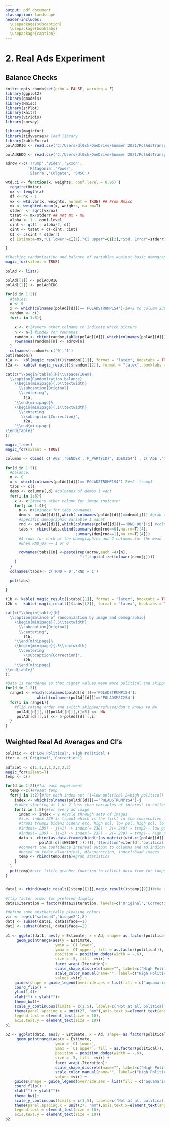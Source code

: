 ```yaml
---
output: pdf_document
classoption: landscape
header-includes:
  \usepackage{subcaption}
  \usepackage{booktabs}
  \usepackage{caption}
---
```

# 2. Real Ads Experiment
## Balance Checks
```r
knitr::opts_chunk$set(echo = FALSE, warning = F)
library(ggplot2)
library(gmodels)
library(Hmisc)
library(sjPlot)
library(knitr)
library(viridis)
library(survey)

library(magicfor)    
library(tidyverse)# load library
library(kableExtra)
polAdORIG <- read.csv('C:/Users/dl0ck/OneDrive/Summer 2021/PolAdsTransparency/politics_user_study/Data/TASS 04/8557_WUSTL-Weidenbaum04_MAIN.csv') 

polAdREDO <- read.csv('C:/Users/dl0ck/OneDrive/Summer 2021/PolAdsTransparency/politics_user_study/Data/TASS04Reask/8557_WUSTL-Weidenbaum04Reask.csv') 

adrow <-c('Trump','Biden','Exxon',
          'Patagonia','Power',
          'Sierra','Colgate', 'SMSC')
```

```r
wtd.ci <- function(x, weights, conf.level = 0.95) {
  require(Hmisc)
  nx <- length(x)
  df <- nx - 1
  vx <- wtd.var(x, weights, normwt = TRUE) ## From Hmisc
  mx <- weighted.mean(x, weights, na.rm=T)
  stderr <- sqrt(vx/nx)
  tstat <- mx/stderr ## not mx - mu
  alpha <- 1 - conf.level
  cint <- qt(1 - alpha/2, df)
  cint <- tstat + c(-cint, cint)
  CI <- c(cint * stderr)
  c( Estimate=mx,"CI lower"=CI[1],"CI upper"=CI[2],"Std. Error"=stderr)

}


```

```r
#Checking randomization and balance of variables against basic demographic variables
magic_for(silent = TRUE)

polAd <- list()

polAd[[1]] <- polAdORIG
polAd[[2]] <- polAdREDO

for(d in 1:2){
  #tables:
  n <- 0
  x <- which(colnames(polAd[[d]])=='POLADSTRUMP1S4')-2#+2 to column 239 which is trump1
  random <- c()
  for(i in 1:8){
    
    x <- x+2#every other colname to indicate which picture
    n <- n+1 #index for rownames
    random <- rbind(random,table(polAd[[d]][,which(colnames(polAd[[d]])=='RND_00')+i]))#columns 23:30 = RND_01:08
    rownames(random)[n] <- adrow[n]
  }
  colnames(random)<-c('0','1')
put(random)}
t1a <-  kbl(magic_result()$random[[1]], format = "latex", booktabs = TRUE,linesep = c("", "", "", ""))
t2a <-  kable( magic_result()$random[[2]], format = "latex", booktabs = TRUE,linesep = c("", "", "", ""))

```

```r

  
cat(c("\\begin{table}[H]\\vspace{10em}
  \\caption{Randomization balance}
    \\begin{minipage}{.6\\textwidth}
      \\subcaption{Original}
      \\centering",
        t1a,
    "\\end{minipage}%
    \\begin{minipage}{.1\\textwidth}
      \\centering
       \\subcaption{Correction}",
        t2a,
    "\\end{minipage} 
\\end{table}"
))  

```




```r
magic_free()
magic_for(silent = TRUE)

columns <- cbind( c('AGE','GENDER','P_PARTYID7','IDEO1S4') , c('AGE','GENDER','PartyID7','IDEO1S4') )

for(d in 1:2){
  #balance:
  n <- 0
  x <- which(colnames(polAd[[d]])=='POLADSTRUMP1S4')-2#+2  trump1
  tabs <- c()
  demo <- columns[,d] #colnames of demos I want
  for(i in 1:8){
    x <- x+2#every other column for image indicator
    for(j in 1:4){
      n <- n+1#index for tabs rownames
      dem <- polAd[[d]][,which( colnames(polAd[[d]])==demo[j])] #grab the index of the
      #specific demographic variable I wanat
      rnd <- polAd[[d]][,which(colnames(polAd[[d]])=='RND_00')+i] #colnames associated with RND_0X
      tabs <- rbind(tabs,cbind(summary(dem[rnd==0],na.rm=T)[4],
                               summary(dem[rnd==1],na.rm=T)[4]))
      #4 rows for each of the demographics and 2 columns for the mean
      #when RND_0X == 1 or 0

      rownames(tabs)[n] <-paste(rep(adrow,each =4)[n],
                                 ":",capitalize(tolower(demo[j])))
    }
  }
  colnames(tabs)<- c('RND = 0','RND = 1')
  
  put(tabs)

}

t1b <- kable( magic_result()$tabs[[1]], format = "latex", booktabs = TRUE, linesep = c("", "", "", "\\addlinespace"))
t2b <-  kable( magic_result()$tabs[[2]], format = "latex", booktabs = TRUE, linesep = c("", "", "", '\\addlinespace'))
```

```r

  
cat(c("\\begin{table}[H]
  \\caption{Balance of randomization by image and demographic}
    \\begin{minipage}{.5\\textwidth}
      \\subcaption{Original}
      \\centering",
        t1b,
    "\\end{minipage}%
    \\begin{minipage}{.5\\textwidth}
      \\centering
        \\subcaption{Correction}",
        t2b,
    "\\end{minipage} 
\\end{table}"
))  

```


```r

#Data is reordered so that higher values mean more political and skipped/refused/don't know changed to NA's
for(d in 1:2){
  range1 <- which(colnames(polAd[[d]])=='POLADSTRUMP1S4'):
              which(colnames(polAd[[d]])=='POLADSMSC2S4')
  for(i in range1){
    #flip rating order and switch skipped/refused/don't knows to NA
     polAd[[d]][,i][polAd[[d]][,i]>5] <<- NA
     polAd[[d]][,i] <<- 6-polAd[[d]][,i]
  }
}


```


## Weighted Real Ad Averages and CI's
```r



politic <- c('Low Political','High Political')
iter <- c('Original','Correction')

adfacet <- c(1,1,1,1,2,2,2,2)
magic_for(silent=T)
temp <- c()

for(d in 1:2){#for each experiment
  temp <-c()#reset temp
  for(j in 1:2){#for each index set (1=low political 2=high political)
    index <- which(colnames(polAd[[d]])=='POLADSTRUMP1S4')-j
    #index starting at 1 or 2 less than variables of interest to collect every other
    for(i in 1:8){#for every ad image
      index <- index + 2 #cycle through sets of images 
      #i.e. index 239 is trump1 which is the first in the consecutive 16 images 
      #trmp1 trump2 biden1 biden2 etc. high pol, low pol, high pol, low pol etc.
      #index(= 239) - j(=1) -> index(= 238) + 2(= 240) = trmp2-- low political
      #index(= 239) - j(=2) -> index(= 237) + 2(= 239) = trmp1-- high political
      data <- cbind(as.data.frame(cbind(t(as.matrix((wtd.ci(polAd[[d]][,index],
               polAd[[d]]$WEIGHT )))))),'Iteration'=iter[d],'political'=politic[j], 'Ad'=adrow[i], 'face'=adfacet[i])
      #convert the confidence interval output to columns and ad indicator columns
      #based on index d1=original, d2=correction, index1:8=ad images
      temp <- rbind(temp,data)#grab statistics
    }
  }
  put(temp)#nice little grabber function to collect data from for loops
}


data1 <- rbind(magic_result()$temp[[1]],magic_result()$temp[[2]])#the two outer loops combined into one dataframe

#flip factor order for prefered display
data1$Iteration = factor(data1$Iteration, levels=c('Original','Correction'))

#define some aesthetically pleasing colors
vir <- rep(c("salmon4","bisque2"),8)
dat1 <- subset(data1, data1$face==1)
dat2 <- subset(data1, data1$face==2)
```

```r

p1 <- ggplot(dat1, aes(y = Estimate, x = Ad, shape= as.factor(political),color = as.factor(political)))+
     geom_pointrange(aes(y = Estimate,
                      ymin = `CI lower`,
                      ymax = `CI upper`, fill = as.factor(political)),
                      position = position_dodge(width = -.6),
                      size = .5, fill  =vir) +
                      facet_wrap(~Iteration)+
                      scale_shape_discrete(name="", label=c("High Political", "Low Political")) +
                      scale_color_manual(name="", label=c("High Political", "Low Political"),
                      values =vir) +
    guides(shape = guide_legend(override.aes = list(fill = c("aquamarine4","lightpink3"))))+
    coord_flip() + 
    ylim(1,4)+
    xlab("") + ylab("")+
    theme_bw()+ 
    scale_y_continuous(limits = c(1,5), labels=c('Not at all political','','3','','Extremely political'))+ 
    theme(panel.spacing.x = unit(27, "mm"),axis.text.x=element_text(angle=15, hjust=0.5, vjust=.5))+ theme(axis.text.x = element_text(size = 12),strip.text.x = element_text(size = 10),
    legend.text = element_text(size = 10),
    axis.text.y = element_text(size = 10))
p1

```

```r

p2 <- ggplot(dat2, aes(y = Estimate, x = Ad, shape= as.factor(political),color = as.factor(political)))+
     geom_pointrange(aes(y = Estimate,
                      ymin = `CI lower`,
                      ymax = `CI upper`, fill = as.factor(political)),
                      position = position_dodge(width = -.6),
                      size = .5, fill  =vir) +
                      facet_wrap(~Iteration)+
                      scale_shape_discrete(name="", label=c("High Political", "Low Political")) +
                      scale_color_manual(name="", label=c("High Political", "Low Political"),
                      values =vir) +
    guides(shape = guide_legend(override.aes = list(fill = c("aquamarine4","lightpink3"))))+
    coord_flip() + 
    xlab("") + ylab("")+
    theme_bw()+ 
    scale_y_continuous(limits = c(1,5), labels=c('Not at all political','','3','','Extremely political'))+ 
    theme(panel.spacing.x = unit(27, "mm"),axis.text.x=element_text(angle=15, hjust=0.5, vjust=.5))+ theme(axis.text.x = element_text(size = 12),strip.text.x = element_text(size = 10),
    legend.text = element_text(size = 10),
    axis.text.y = element_text(size = 10))
p2

```
